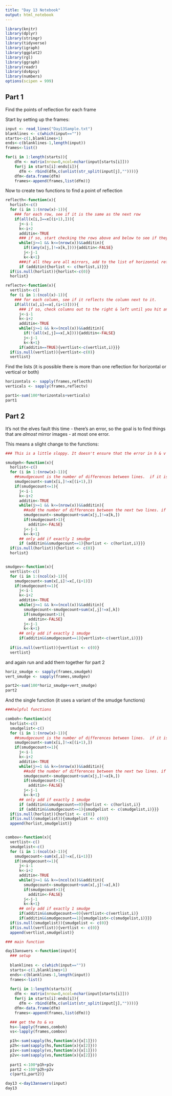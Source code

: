 ```yaml
---
title: "Day 13 Notebook"
output: html_notebook
---
```


```r
library(knitr)
library(dplyr)
library(stringr)
library(tidyverse)
library(igraph)
library(ggplot2)
library(rgl)
library(ggraph)
library(readr)
library(ds4psy)
library(numbers)
options(scipen = 999)
```


## Part 1
Find the points of reflection for each frame

Start by setting up the frames:
```r
input <- read_lines("Day13Sample.txt")
blanklines <- c(which(input==""))
starts<-c(1,blanklines+1)
ends<-c(blanklines-1,length(input))
frames<-list()

for(i in 1:length(starts)){
    dfm <- matrix(nrow=0,ncol=nchar(input[starts[i]]))
    for(j in starts[i]:ends[i]){
      dfm <- rbind(dfm,c(unlist(str_split(input[j],""))))}
    dfm<-data.frame(dfm)
    frames<-append(frames,list(dfm))}
```

Now to create two functions to find a point of reflection

```r
reflecth<-function(x){
  horlist<-c()
  for (i in 1:(nrow(x)-1)){
    ### for each row, see if it is the same as the next row
    if(all(x[i,]==x[(i+1),])){
      j<-i-1
      k<-i+2
      additin<-TRUE
      ### if so, start checking the rows above and below to see if they're also mirrors - until you reach an edge.
      while(j>=1 && k<=(nrow(x))&&additin){
        if((any(x[j,]!=x[k,]))){additin<-FALSE}
        j<-j-1
        k<-k+1}
      ###if all they are all mirrors, add to the list of horizontal reflections
      if (additin){horlist <- c(horlist,i)}}}
  if(is.null(horlist)){horlist<-c(0)}
  horlist}

reflectv<-function(x){
  vertlist<-c()
  for (i in 1:(ncol(x)-1)){
    ### for each column, see if it reflects the column next to it.
    if(all((x[,i]==x[,(i+1)]))){
      ### if so, check columns out to the right & left until you hit an edge.
      j<-i-1
      k<-i+2
      additin<-TRUE
      while(j>=1 && k<=(ncol(x))&&additin){
        if(!(all(x[,j]==x[,k]))){additin<-FALSE}
        j<-j-1
        k<-k+1}
      if(additin==TRUE){vertlist<-c(vertlist,i)}}}
  if(is.null(vertlist)){vertlist<-c(0)}
  vertlist}
```
Find the lists (it is possible there is more than one reflection for horizontal or vertical or both)
```r
horizontals <- sapply(frames,reflecth)
verticals <- sapply(frames,reflectv)

part1<-sum(100*horizontals+verticals)
part1
```
## Part 2

It's not the elves fault this time - there's an error, so the goal is to find things that are *almost* mirror images - at most one error.

This means a slight change to the functions:

```r
### This is a little sloppy. It doesn't ensure that the error in h & v are the same. And it worked, so I'm letting it go.  

smudgeh<-function(x){
  horlist<-c()
  for (i in 1:(nrow(x)-1)){
    ##smudgecount is the number of differences between lines.  if it is 0 or 1, keep going.
    smudgecount<-sum(x[i,]!=x[(i+1),])
    if(smudgecount<=1){
      j<-i-1
      k<-i+2
      additin<-TRUE
      while(j>=1 && k<=(nrow(x))&&additin){
        ##add the number of differences between the next two lines. if it is still at 0 or 1, keep going.
        smudgecount<-smudgecount+sum(x[j,]!=x[k,])
        if(smudgecount>1){
          additin<-FALSE}
        j<-j-1
        k<-k+1}
      ## only add if exactly 1 smudge
      if (additin&&smudgecount==1){horlist <- c(horlist,i)}}}
  if(is.null(horlist)){horlist <- c(0)}
  horlist}


smudgev<-function(x){
  vertlist<-c()
  for (i in 1:(ncol(x)-1)){
    smudgecount<-sum(x[,i]!=x[,(i+1)])
    if(smudgecount<=1){
      j<-i-1
      k<-i+2
      additin<-TRUE
      while(j>=1 && k<=(ncol(x))&&additin){
        smudgecount<-smudgecount+sum(x[,j]!=x[,k])
        if(smudgecount>1){
          additin<-FALSE}
        j<-j-1
        k<-k+1}
      ## only add if exactly 1 smudge
      if(additin&&smudgecount==1){vertlist<-c(vertlist,i)}}}
  
  if(is.null(vertlist)){vertlist <- c(0)}
  vertlist}
```

and again run and add them together for part 2

```r
horiz_smudge <- sapply(frames,smudgeh)
vert_smudge <- sapply(frames,smudgev)

part2<-sum(100*horiz_smudge+vert_smudge)
part2
```

And the single function (it uses a variant of the smudge functions)


```r
###helpful functions

comboh<-function(x){
  horlist<-c()
  smudgelist<-c()
  for (i in 1:(nrow(x)-1)){
    ##smudgecount is the number of differences between lines.  if it is 0 or 1, keep going.
    smudgecount<-sum(x[i,]!=x[(i+1),])
    if(smudgecount<=1){
      j<-i-1
      k<-i+2
      additin<-TRUE
      while(j>=1 && k<=(nrow(x))&&additin){
        ##add the number of differences between the next two lines. if it is still at 0 or 1, keep going.
        smudgecount<-smudgecount+sum(x[j,]!=x[k,])
        if(smudgecount>1){
          additin<-FALSE}
        j<-j-1
        k<-k+1}
      ## only add if exactly 1 smudge
      if (additin&&smudgecount==0){horlist <- c(horlist,i)}
      if (additin&&smudgecount==1){smudgelist <- c(smudgelist,i)}}}
  if(is.null(horlist)){horlist <- c(0)}
  if(is.null(smudgelist)){smudgelist <- c(0)}
  append(horlist,smudgelist)}


combov<-function(x){
  vertlist<-c()
  smudgelist<-c()
  for (i in 1:(ncol(x)-1)){
    smudgecount<-sum(x[,i]!=x[,(i+1)])
    if(smudgecount<=1){
      j<-i-1
      k<-i+2
      additin<-TRUE
      while(j>=1 && k<=(ncol(x))&&additin){
        smudgecount<-smudgecount+sum(x[,j]!=x[,k])
        if(smudgecount>1){
          additin<-FALSE}
        j<-j-1
        k<-k+1}
      ## only add if exactly 1 smudge
      if(additin&&smudgecount==0){vertlist<-c(vertlist,i)}
      if(additin&&smudgecount==1){smudgelist<-c(smudgelist,i)}}}
  if(is.null(smudgelist)){smudgelist <- c(0)}
  if(is.null(vertlist)){vertlist <- c(0)}
  append(vertlist,smudgelist)}

### main function

day13answers <-function(input){
  ### setup  
  
  blanklines <- c(which(input==""))
  starts<-c(1,blanklines+1)
  ends<-c(blanklines-1,length(input))
  frames<-list()
  
  for(i in 1:length(starts)){
    dfm <- matrix(nrow=0,ncol=nchar(input[starts[i]]))
    for(j in starts[i]:ends[i]){
      dfm <- rbind(dfm,c(unlist(str_split(input[j],""))))}
    dfm<-data.frame(dfm)
    frames<-append(frames,list(dfm))}

  ### get the hs & vs
  hs<-lapply(frames,comboh)
  vs<-lapply(frames,combov)

  p1h<-sum(sapply(hs,function(x){x[1]}))
  p2h<-sum(sapply(hs,function(x){x[2]}))
  p1v<-sum(sapply(vs,function(x){x[1]}))
  p2v<-sum(sapply(vs,function(x){x[2]}))
    
  part1 <-100*p1h+p1v
  part2 <-100*p2h+p2v
  c(part1,part2)}

```

```r
day13 <-day13answers(input)
day13
```